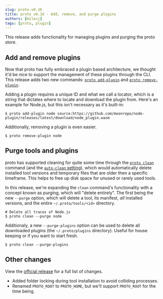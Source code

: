```yaml
---
slug: proto-v0.16
title: proto v0.16 - Add, remove, and purge plugins
authors: [milesj]
tags: [proto, plugin]
---
```


This release adds functionality for managing plugins and purging the proto store.

<!--truncate-->

## Add and remove plugins

Now that proto has fully embraced a plugin based architecture, we thought it'd be nice to support
the management of these plugins through the CLI. This release adds two new commands:
[`proto add-plugin`](/docs/proto/commands/plugin/add) and
[`proto remove-plugin`](/docs/proto/commands/plugin/remove).

Adding a plugin requires a unique ID and what we call a locator, which is a string that dictates
where to locate and download the plugin from. Here's an example for Node.js, but this isn't
necessary as it's built-in:

```shell
$ proto add-plugin node source:https://github.com/moonrepo/node-plugin/releases/latest/download/node_plugin.wasm
```

Additionally, removing a plugin is even easier.

```shell
$ proto remove-plugin node
```

## Purge tools and plugins

proto has supported cleaning for quite some time through the
[`proto clean`](/docs/proto/commands/clean) command (and the
[`auto-clean` setting](/docs/proto/config)), which would automatically delete installed tool
versions and temporary files that are older then a specific timeframe. This helps to free up disk
space for unused or rarely used tools.

In this release, we're expanding the `clean` command's functionality with a concept known as
purging, which will "delete entirely". The first being the new `--purge` option, which will delete a
tool, its manifest, _all_ installed versions, and the entire `~/.proto/tools/<id>` directory.

```shell
# Delete all traces of Node.js
$ proto clean --purge node
```

Additionaly, a new `--purge-plugins` option can be used to delete all downloaded plugins (the
`~/.proto/plugins` directory). Useful for house keeping or if you want to start fresh.

```shell
$ proto clean --purge-plugins
```

## Other changes

View the [official release](https://github.com/moonrepo/proto/releases/tag/v0.16.0) for a full list
of changes.

- Added folder locking during tool installation to avoid colliding processes.
- Renamed `PROTO_ROOT` to `PROTO_HOME`, but we'll support `PROTO_ROOT` for the time being.
